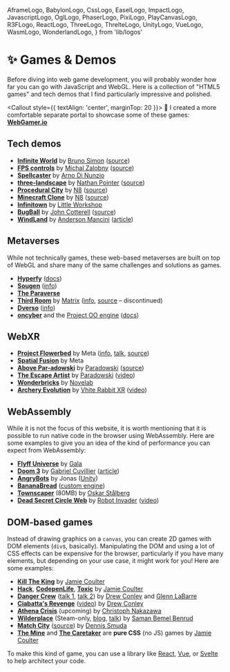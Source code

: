   AframeLogo,
  BabylonLogo,
  CssLogo,
  EaselLogo,
  ImpactLogo,
  JavascriptLogo,
  OglLogo,
  PhaserLogo,
  PixiLogo,
  PlayCanvasLogo,
  R3FLogo,
  ReactLogo,
  ThreeLogo,
  ThrelteLogo,
  UnityLogo,
  VueLogo,
  WasmLogo,
  WonderlandLogo,
} from 'lib/logos'

# ✨ Games & Demos

<NoBulletListStyles />

Before diving into web game development, you will probably wonder how far you can go with JavaScript and WebGL. Here is a collection of "HTML5 games" and tech demos that I find particularly impressive and polished.

<Callout style={{ textAlign: 'center', marginTop: 20 }}>
  🎉 I created a more comfortable separate portal to showcase some of these games:
  [**WebGamer.io**](https://webgamer.io)
</Callout>

<div style={{ margin: '32px 0' }}>
  <Games />
</div>

## Tech demos

- <ThreeLogo /> [**Infinite World**](https://infinite-world.vercel.app/) by [Bruno
  Simon](https://x.com/bruno_simon) ([source](https://github.com/brunosimon/infinite-world))
- <ThreeLogo /> [**FPS controls**](https://portfolio2022.michalzalobny.com/projects/first-person) by
  [Michal Zalobny](https://x.com/michalzalobny/status/1589575885601968128)
  ([source](https://github.com/michalzalobny/creative-bay/tree/main/src/containers/projects/FirstPerson))
- <ThreeLogo /> [**Spellcaster**](https://adinunz.io/spellcaster/) by [Arno Di
  Nunzio](https://x.com/aqro)
- <R3FLogo /> [**three-landscape**](https://three-landscape.vercel.app/) by [Nathan
  Pointer](https://x.com/nwpointer) ([source](https://github.com/nwpointer/three-landscape))
- <ThreeLogo /> [**Procedural City**](https://n8python.github.io/city/) by
  [N8](https://x.com/N8Programs) ([source](https://github.com/N8python/city))
- <ThreeLogo /> [**Minecraft Clone**](https://n8python.github.io/minecraftClone/) by
  [N8](https://x.com/N8Programs) ([source](https://github.com/N8python/minecraftClone))
- <ThreeLogo /> [**Infinitown**](https://demos.littleworkshop.fr/infinitown) by [Little
  Workshop](https://www.littleworkshop.fr/)
- <ThreeLogo /> [**BugBall**](https://www.johnc.pro/bugball/indexHIFI.html) by [John
  Cotterell](https://www.johnc.pro/) ([source](https://github.com/Cotterzz/titaniumballz))
- <ThreeLogo /> [**WindLand**](https://windland-neotix.vercel.app/) by [Anderson
  Mancini](https://x.com/Andersonmancini)
  ([article](https://tympanus.net/codrops/2022/04/25/case-study-windland-an-immersive-three-js-experience/))

## Metaverses

While not technically games, these web-based metaverses are built on top of WebGL and share many of the same challenges and solutions as games.

- <R3FLogo /> [**Hyperfy**](https://hyperfy.io) ([docs](https://docs.hyperfy.io/))
- <R3FLogo /> [**Sougen**](https://sougen.co/)
  ([info](https://docs.sougen.co/sougen-technical-advantages/webgl-powered))
- <R3FLogo /> [**The Paraverse**](https://paraverse.paragonsnft.com/)
- <ThreeLogo /> [**Third Room**](https://thirdroom.io/) by [Matrix](https://www.matrix.org/)
  ([info](https://thirdroom.io/preview#how-does-it-work),
  [source](https://github.com/matrix-org/thirdroom/) – discontinued)
- <ThreeLogo /> [**Dverso**](https://dverso.io/)
  ([info](https://dverso.notion.site/Welcome-to-dverso-s-whitepaper-148dea1069454546a8d1cda80b402dd1))
- <ThreeLogo /> [**oncyber**](https://oncyber.io/) and the [Project OO
  engine](https://oo.oncyber.io/) ([docs](https://doocs.oncyber.io/))

## WebXR

- <ThreeLogo /> [**Project Flowerbed**](https://flowerbed.metademolab.com/) by Meta
  ([info](https://developer.oculus.com/blog/project-flowerbed-a-webxr-case-study/),
  [talk](https://www.facebook.com/RealityLabs/videos/783508189585692),
  [source](https://github.com/meta-quest/ProjectFlowerbed))
- <ThreeLogo /> [**Spatial Fusion**](https://spatialfusion.io/) by Meta
- <AframeLogo /> [**Above Par-adowski**](https://aboveparadowski.com/) by
  [Paradowski](https://x.com/paracreative)
  ([source](https://glitch.com/edit/#!/above-par-adowski-mini-golf-par-t-2))
- <WonderlandLogo /> [**The Escape Artist**](https://esc.art/) by
  [Paradowski](https://x.com/paracreative)
  ([video](https://paradowski.com/stories/escape-artist-out-now))
- <WonderlandLogo /> [**Wonderbricks**](https://heyvr.io/game/wonderbricks/) by
  [Novelab](https://novelab.io)
- <WonderlandLogo /> [**Archery Evolution**](https://heyvr.io/game/archery-evolution/) by [Vhite
  Rabbit XR](https://x.com/vhiterabbitvr)
  ([video](https://x.com/SrileXR/status/1713667369422242035))

## WebAssembly

While it is not the focus of this website, it is worth mentioning that it is possible to run native code in the browser using WebAssembly. Here are some examples to give you an idea of the kind of performance you can expect from WebAssembly:

- <WasmLogo /> [**Flyff Universe**](https://universe.flyff.com/play) by
  [Gala](https://en.wikipedia.org/wiki/Gala_Inc.)
- <WasmLogo /> [**Doom 3**](https://wasm.continuation-labs.com/d3demo/) by [Gabriel
  Cuvillier](https://github.com/gabrielcuvillier)
  ([article](https://www.continuation-labs.com/projects/d3wasm/))
- <WasmLogo /> [**AngryBots**](https://beta.unity3d.com/jonas/AngryBots/) by Jonas
  ([Unity](https://unity.com/))
- <WasmLogo /> [**BananaBread**](https://kripken.github.io/misc-js-benchmarks/banana/) ([custom
  engine](https://github.com/kripken/BananaBread/))
- <UnityLogo /> [**Townscaper**](https://oskarstalberg.com/Townscaper/) (80MB) by [Oskar
  Stålberg](https://x.com/OskSta)
- <WonderlandLogo /> [**Dead Secret Circle
  Web**](https://robot-invader.itch.io/dead-secret-circle-demo) by [Robot
  Invader](http://robotinvader.com/) ([video](https://x.com/WebXREngine/status/1714629904724271413))

## DOM-based games

Instead of drawing graphics on a `canvas`, you can create 2D games with DOM elements (`div`s, basically). Manipulating the DOM and using a lot of CSS effects can be expensive for the browser, particularly if you have many elements, but depending on your use case, it might work for you! Here are some examples:

- <CssLogo /> <VueLogo /> [**Kill The King**](https://codepen.io/jcoulterdesign/full/MWeZWxQ) by
  [Jamie Coulter](https://x.com/jamiecoulter89)
- <CssLogo /> <JavascriptLogo /> [**Hack**](https://codepen.io/jcoulterdesign/full/abYNyLq),
  [**CodepenLife**](https://codepen.io/jcoulterdesign/full/YvgpZW),
  [**Toxic**](https://codepen.io/jcoulterdesign/full/MWYKzaq) by [Jamie
  Coulter](https://x.com/jamiecoulter89)
- <CssLogo /> <ReactLogo /> [**Danger Crew**](https://thedangercrew.com/) ([talk
  1](https://www.youtube.com/watch?v=0pfLapmfxdY), [talk
  2](https://www.youtube.com/watch?v=nHaiLWUaWWw)) by [Drew Conley](https://x.com/drewconley13) and
  [Glenn LaBarre](https://x.com/GlennLaBarre)
- <CssLogo /> <ReactLogo /> [**Ciabatta's Revenge**](https://drewconley.itch.io/ciabattas-revenge)
  ([video](https://www.youtube.com/watch?v=4UiwfGaQGFA)) by [Drew
  Conley](https://x.com/drewconley13)
- <CssLogo /> <ReactLogo /> [**Athena Crisis**](https://athenacrisis.com/) (upcoming) by [Christoph
  Nakazawa](https://x.com/cpojer)
- <CssLogo /> <ReactLogo /> [**Wilderplace**](https://wilderplace.place/) (Steam-only,
  [blog](https://trashmoon.com/blog/), [talk](https://www.youtube.com/watch?v=yWzHEWJi7IE)) by
  [Saman Bemel Benrud](https://trashmoon.com/)
- <CssLogo /> [**Match City**](https://dennissmuda.github.io/match-city/)
  ([source](https://github.com/DennisSmuda/match-city)) by [Dennis Smuda](https://dennissmuda.com/)
- <CssLogo /> [**The Mine**](https://codepen.io/jcoulterdesign/full/NOMeEb) and [**The
  Caretaker**](https://codepen.io/jcoulterdesign/full/WNxjVbW) are **pure CSS** (no JS) games by
  [Jamie Coulter](https://x.com/jamiecoulter89)

To make this kind of game, you can use a library like [React](https://reactjs.org/), [Vue](https://vuejs.org/), or [Svelte](https://svelte.dev/) to help architect your code.
